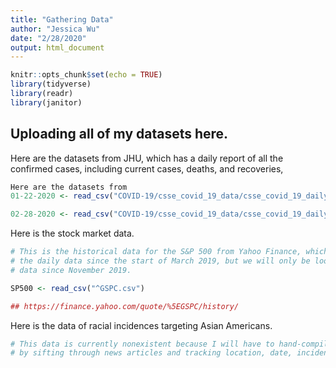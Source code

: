 ```yaml
---
title: "Gathering Data"
author: "Jessica Wu"
date: "2/28/2020"
output: html_document
---
```


```r
knitr::opts_chunk$set(echo = TRUE)
library(tidyverse)
library(readr)
library(janitor)
```

## Uploading all of my datasets here.

Here are the datasets from JHU, which has a daily report of all the confirmed cases,
including current cases, deaths, and recoveries,

```r
Here are the datasets from 
01-22-2020 <- read_csv("COVID-19/csse_covid_19_data/csse_covid_19_daily_reports/01-22-2020.csv")

02-28-2020 <- read_csv("COVID-19/csse_covid_19_data/csse_covid_19_daily_reports/02-28-2020.csv")
```

Here is the stock market data.

```r

# This is the historical data for the S&P 500 from Yahoo Finance, which contains
# the daily data since the start of March 2019, but we will only be looking at
# data since November 2019.

SP500 <- read_csv("^GSPC.csv")

## https://finance.yahoo.com/quote/%5EGSPC/history/
```

Here is the data of racial incidences targeting Asian Americans.
```r

# This data is currently nonexistent because I will have to hand-compile it
# by sifting through news articles and tracking location, date, incident type.

```

